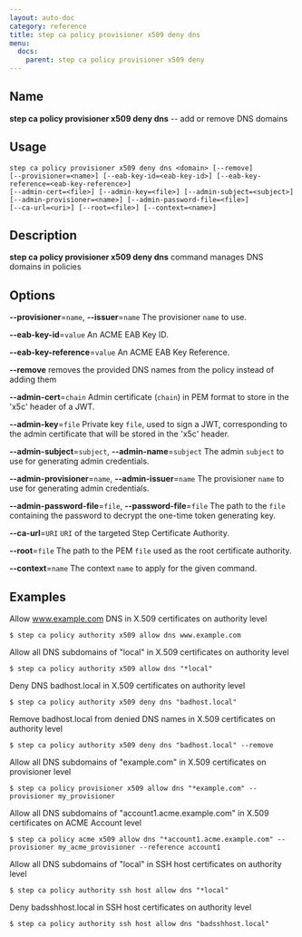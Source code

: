 ```yaml
---
layout: auto-doc
category: reference
title: step ca policy provisioner x509 deny dns
menu:
  docs:
    parent: step ca policy provisioner x509 deny
---
```


## Name
**step ca policy provisioner x509 deny dns** -- add or remove DNS domains

## Usage

```raw
step ca policy provisioner x509 deny dns <domain> [--remove]
[--provisioner=<name>] [--eab-key-id=<eab-key-id>] [--eab-key-reference=<eab-key-reference>]
[--admin-cert=<file>] [--admin-key=<file>] [--admin-subject=<subject>]
[--admin-provisioner=<name>] [--admin-password-file=<file>]
[--ca-url=<uri>] [--root=<file>] [--context=<name>]
```

## Description

**step ca policy provisioner x509 deny dns** command manages DNS domains in policies

## Options


**--provisioner**=`name`, **--issuer**=`name`
The provisioner `name` to use.

**--eab-key-id**=`value`
An ACME EAB Key ID.

**--eab-key-reference**=`value`
An ACME EAB Key Reference.

**--remove**
removes the provided DNS names from the policy instead of adding them

**--admin-cert**=`chain`
Admin certificate (`chain`) in PEM format to store in the 'x5c' header of a JWT.

**--admin-key**=`file`
Private key `file`, used to sign a JWT, corresponding to the admin certificate that will
be stored in the 'x5c' header.

**--admin-subject**=`subject`, **--admin-name**=`subject`
The admin `subject` to use for generating admin credentials.

**--admin-provisioner**=`name`, **--admin-issuer**=`name`
The provisioner `name` to use for generating admin credentials.

**--admin-password-file**=`file`, **--password-file**=`file`
The path to the `file` containing the password to decrypt the one-time token
generating key.

**--ca-url**=`URI`
`URI` of the targeted Step Certificate Authority.

**--root**=`file`
The path to the PEM `file` used as the root certificate authority.

**--context**=`name`
The context `name` to apply for the given command.

## Examples

Allow www.example.com DNS in X.509 certificates on authority level
```shell
$ step ca policy authority x509 allow dns www.example.com
```

Allow all DNS subdomains of "local" in X.509 certificates on authority level
```shell
$ step ca policy authority x509 allow dns "*local"
```

Deny DNS badhost.local in X.509 certificates on authority level
```shell
$ step ca policy authority x509 deny dns "badhost.local"
```

Remove badhost.local from denied DNS names in X.509 certificates on authority level
```shell
$ step ca policy authority x509 deny dns "badhost.local" --remove
```

Allow all DNS subdomains of "example.com" in X.509 certificates on provisioner level
```shell
$ step ca policy provisioner x509 allow dns "*example.com" --provisioner my_provisioner
```

Allow all DNS subdomains of "account1.acme.example.com" in X.509 certificates on ACME Account level
```shell
$ step ca policy acme x509 allow dns "*account1.acme.example.com" --provisioner my_acme_provisioner --reference account1
```

Allow all DNS subdomains of "local" in SSH host certificates on authority level
```shell
$ step ca policy authority ssh host allow dns "*local"
```

Deny badsshhost.local in SSH host certificates on authority level
```shell
$ step ca policy authority ssh host allow dns "badsshhost.local"
```

